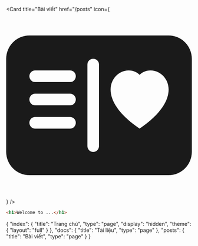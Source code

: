 <Card
    title="Bài viết"
    href="/posts"
    icon={
      <svg xmlns="http://www.w3.org/2000/svg" viewBox="0 0 16 16">
        <path
          fill="currentColor"
          d="M2 2a2 2 0 0 0-2 2v8a2 2 0 0 0 2 2h12a2 2 0 0 0 2-2V4a2 2 0 0 0-2-2H2Zm6 2.5v7a.5.5 0 0 1-1 0v-7a.5.5 0 0 1 1 0Zm3.5.878c1.482-1.42 4.795 1.392 0 4.622c-4.795-3.23-1.482-6.043 0-4.622ZM2 5.5a.5.5 0 0 1 .5-.5h3a.5.5 0 0 1 0 1h-3a.5.5 0 0 1-.5-.5Zm0 2a.5.5 0 0 1 .5-.5h3a.5.5 0 0 1 0 1h-3a.5.5 0 0 1-.5-.5Zm0 2a.5.5 0 0 1 .5-.5h3a.5.5 0 0 1 0 1h-3a.5.5 0 0 1-.5-.5Z"
        />
      </svg>
    }
  />

  ```html index.html mark=1[16:18]
<h1>Welcome to ...</h1>
```

{
  "index": {
    "title": "Trang chủ",
    "type": "page",
    "display": "hidden",
    "theme": {
      "layout": "full"
    }
  },
  "docs": {
    "title": "Tài liệu",
    "type": "page"
  },
  "posts": {
    "title": "Bài viết",
    "type": "page"
  }
}
